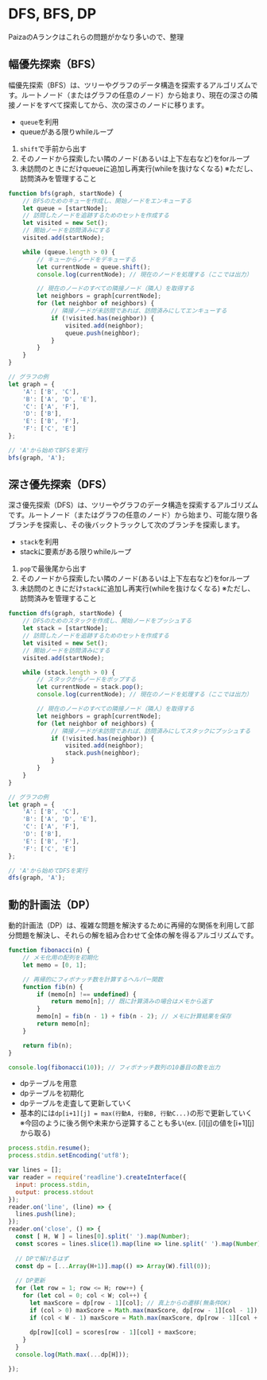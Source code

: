 # DFS, BFS, DP
PaizaのAランクはこれらの問題がかなり多いので、整理



## 幅優先探索（BFS）
幅優先探索（BFS）は、ツリーやグラフのデータ構造を探索するアルゴリズムです。ルートノード（またはグラフの任意のノード）から始まり、現在の深さの隣接ノードをすべて探索してから、次の深さのノードに移ります。

- `queue`を利用
- queueがある限りwhileループ
1. `shift`で手前から出す
2. そのノードから探索したい隣のノード(あるいは上下左右など)をforループ
3. 未訪問のときにだけqueueに追加し再実行(whileを抜けなくなる) ※ただし、訪問済みを管理すること
```js 
function bfs(graph, startNode) {
    // BFSのためのキューを作成し、開始ノードをエンキューする
    let queue = [startNode];
    // 訪問したノードを追跡するためのセットを作成する
    let visited = new Set();
    // 開始ノードを訪問済みにする
    visited.add(startNode);

    while (queue.length > 0) {
        // キューからノードをデキューする
        let currentNode = queue.shift();
        console.log(currentNode); // 現在のノードを処理する（ここでは出力）

        // 現在のノードのすべての隣接ノード（隣人）を取得する
        let neighbors = graph[currentNode];
        for (let neighbor of neighbors) {
            // 隣接ノードが未訪問であれば、訪問済みにしてエンキューする
            if (!visited.has(neighbor)) {
                visited.add(neighbor);
                queue.push(neighbor);
            }
        }
    }
}

// グラフの例
let graph = {
    'A': ['B', 'C'],
    'B': ['A', 'D', 'E'],
    'C': ['A', 'F'],
    'D': ['B'],
    'E': ['B', 'F'],
    'F': ['C', 'E']
};

// 'A'から始めてBFSを実行
bfs(graph, 'A');
```

## 深さ優先探索（DFS）
深さ優先探索（DFS）は、ツリーやグラフのデータ構造を探索するアルゴリズムです。ルートノード（またはグラフの任意のノード）から始まり、可能な限り各ブランチを探索し、その後バックトラックして次のブランチを探索します。

- `stack`を利用
- stackに要素がある限りwhileループ
1. `pop`で最後尾から出す
2. そのノードから探索したい隣のノード(あるいは上下左右など)をforループ
3. 未訪問のときにだけ`stack`に追加し再実行(whileを抜けなくなる) ※ただし、訪問済みを管理すること
```js
function dfs(graph, startNode) {
    // DFSのためのスタックを作成し、開始ノードをプッシュする
    let stack = [startNode];
    // 訪問したノードを追跡するためのセットを作成する
    let visited = new Set();
    // 開始ノードを訪問済みにする
    visited.add(startNode);

    while (stack.length > 0) {
        // スタックからノードをポップする
        let currentNode = stack.pop();
        console.log(currentNode); // 現在のノードを処理する（ここでは出力）

        // 現在のノードのすべての隣接ノード（隣人）を取得する
        let neighbors = graph[currentNode];
        for (let neighbor of neighbors) {
            // 隣接ノードが未訪問であれば、訪問済みにしてスタックにプッシュする
            if (!visited.has(neighbor)) {
                visited.add(neighbor);
                stack.push(neighbor);
            }
        }
    }
}

// グラフの例
let graph = {
    'A': ['B', 'C'],
    'B': ['A', 'D', 'E'],
    'C': ['A', 'F'],
    'D': ['B'],
    'E': ['B', 'F'],
    'F': ['C', 'E']
};

// 'A'から始めてDFSを実行
dfs(graph, 'A');
```

## 動的計画法（DP）
動的計画法（DP）は、複雑な問題を解決するために再帰的な関係を利用して部分問題を解決し、それらの解を組み合わせて全体の解を得るアルゴリズムです。


```js filename="fibonacci数列"
function fibonacci(n) {
    // メモ化用の配列を初期化
    let memo = [0, 1];

    // 再帰的にフィボナッチ数を計算するヘルパー関数
    function fib(n) {
        if (memo[n] !== undefined) {
            return memo[n]; // 既に計算済みの場合はメモから返す
        }
        memo[n] = fib(n - 1) + fib(n - 2); // メモに計算結果を保存
        return memo[n];
    }

    return fib(n);
}

console.log(fibonacci(10)); // フィボナッチ数列の10番目の数を出力
```

- dpテーブルを用意
- dpテーブルを初期化
- dpテーブルを走査して更新していく
- 基本的には`dp[i+1][j] = max(行動A, 行動B, 行動C...)`の形で更新していく ※今回のように後ろ側や未来から逆算することも多い(ex. [i][j]の値を[i+1][j]から取る)
```js
process.stdin.resume();
process.stdin.setEncoding('utf8');

var lines = [];
var reader = require('readline').createInterface({
  input: process.stdin,
  output: process.stdout
});
reader.on('line', (line) => {
  lines.push(line);
});
reader.on('close', () => {
  const [ H, W ] = lines[0].split(' ').map(Number);
  const scores = lines.slice(1).map(line => line.split(' ').map(Number));
  
  // DPで解けるはず
  const dp = [...Array(H+1)].map(() => Array(W).fill(0));
  
  // DP更新
  for (let row = 1; row <= H; row++) {
    for (let col = 0; col < W; col++) {
      let maxScore = dp[row - 1][col]; // 真上からの遷移(無条件OK)
      if (col > 0) maxScore = Math.max(maxScore, dp[row - 1][col - 1]); // 左上から遷移(colが左端は除外)
      if (col < W - 1) maxScore = Math.max(maxScore, dp[row - 1][col + 1]); // 左上から遷移(colが右端は除外)
      
      dp[row][col] = scores[row - 1][col] + maxScore;
    }
  }
  console.log(Math.max(...dp[H]));

});



```


